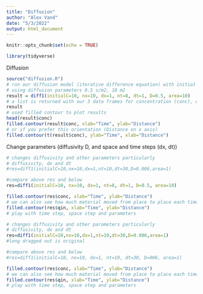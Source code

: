 ```yaml
---
title: "Diffusion"
author: "Alex Vand"
date: "5/3/2022"
output: html_document
---
```


```r
knitr::opts_chunk$set(echo = TRUE)

library(tidyverse)
```

Diffusion


```r
source("diffusion.R")
# run our diffusion model (iterative difference equation) with initial concentration of 10, for 8 timestep (size 1m), and 10 space steps (size 1s)
# using diffusion parameters 0.5 s/m2, 10 m2
result = diff1(initialC=10, nx=10, dx=1, nt=8, dt=1, D=0.5, area=10)
# a list is returned with our 3 data frames for concentration (conc), qin and qout
result
# used filled contour to plot results
head(result$conc)
filled.contour(result$conc, xlab="Time", ylab="Distance")
# or if you prefer this orientation (Distance on x axis)
filled.contour(t(result$conc), ylab="Time", xlab="Distance")
```

Change parameters (diffusivity D, and space and time steps (dx, dt))

```r
# changes diffusivity and other parameters particularly
# diffusivity, dx and dt
#res=diff1(initialC=10,nx=10,dx=1,nt=10,dt=30,D=0.006,area=1)

#compare above res and below
res=diff1(initialC=10, nx=10, dx=1, nt=8, dt=1, D=0.5, area=10)

filled.contour(res$conc, xlab="Time", ylab="Distance")
# we can also see how much material moved from place to place each time step
filled.contour(res$qin, xlab="Time", ylab="Distance")
# play with time step, space step and parameters
```




```r
# changes diffusivity and other parameters particularly
# diffusivity, dx and dt
res=diff1(initialC=10,nx=10,dx=1,nt=10,dt=30,D=0.006,area=1)
#long dragged out is original

#compare above res and below
#res=diff1(initialC=10, nx=10, dx=1, nt=10, dt=30, D=006, area=1)

filled.contour(res$conc, xlab="Time", ylab="Distance")
# we can also see how much material moved from place to place each time step
filled.contour(res$qin, xlab="Time", ylab="Distance")
# play with time step, space step and parameters
```